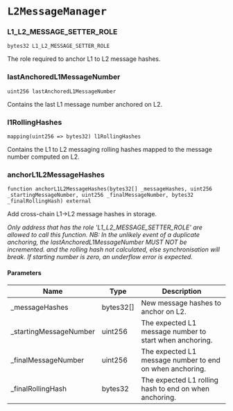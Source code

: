 # `L2MessageManager`

### L1_L2_MESSAGE_SETTER_ROLE

```solidity
bytes32 L1_L2_MESSAGE_SETTER_ROLE
```

The role required to anchor L1 to L2 message hashes.

### lastAnchoredL1MessageNumber

```solidity
uint256 lastAnchoredL1MessageNumber
```

Contains the last L1 message number anchored on L2.

### l1RollingHashes

```solidity
mapping(uint256 => bytes32) l1RollingHashes
```

Contains the L1 to L2 messaging rolling hashes mapped to the message number computed on L2.

### anchorL1L2MessageHashes

```solidity
function anchorL1L2MessageHashes(bytes32[] _messageHashes, uint256 _startingMessageNumber, uint256 _finalMessageNumber, bytes32 _finalRollingHash) external
```

Add cross-chain L1->L2 message hashes in storage.

_Only address that has the role 'L1_L2_MESSAGE_SETTER_ROLE' are allowed to call this function.
NB: In the unlikely event of a duplicate anchoring, the lastAnchoredL1MessageNumber MUST NOT be incremented.
and the rolling hash not calculated, else synchronisation will break.
If starting number is zero, an underflow error is expected._

#### Parameters

| Name | Type | Description |
| ---- | ---- | ----------- |
| _messageHashes | bytes32[] | New message hashes to anchor on L2. |
| _startingMessageNumber | uint256 | The expected L1 message number to start when anchoring. |
| _finalMessageNumber | uint256 | The expected L1 message number to end on when anchoring. |
| _finalRollingHash | bytes32 | The expected L1 rolling hash to end on when anchoring. |

